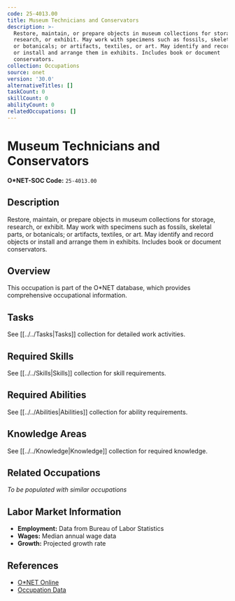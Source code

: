 ```yaml
---
code: 25-4013.00
title: Museum Technicians and Conservators
description: >-
  Restore, maintain, or prepare objects in museum collections for storage,
  research, or exhibit. May work with specimens such as fossils, skeletal parts,
  or botanicals; or artifacts, textiles, or art. May identify and record objects
  or install and arrange them in exhibits. Includes book or document
  conservators.
collection: Occupations
source: onet
version: '30.0'
alternativeTitles: []
taskCount: 0
skillCount: 0
abilityCount: 0
relatedOccupations: []
---
```

# Museum Technicians and Conservators

**O*NET-SOC Code:** `25-4013.00`

## Description

Restore, maintain, or prepare objects in museum collections for storage, research, or exhibit. May work with specimens such as fossils, skeletal parts, or botanicals; or artifacts, textiles, or art. May identify and record objects or install and arrange them in exhibits. Includes book or document conservators.

## Overview

This occupation is part of the O*NET database, which provides comprehensive occupational information.

## Tasks

See [[../../Tasks|Tasks]] collection for detailed work activities.

## Required Skills

See [[../../Skills|Skills]] collection for skill requirements.

## Required Abilities

See [[../../Abilities|Abilities]] collection for ability requirements.

## Knowledge Areas

See [[../../Knowledge|Knowledge]] collection for required knowledge.

## Related Occupations

*To be populated with similar occupations*

## Labor Market Information

- **Employment:** Data from Bureau of Labor Statistics
- **Wages:** Median annual wage data
- **Growth:** Projected growth rate

## References

- [O*NET Online](https://www.onetonline.org/link/summary/25-4013.00)
- [Occupation Data](https://www.onetcenter.org/)
